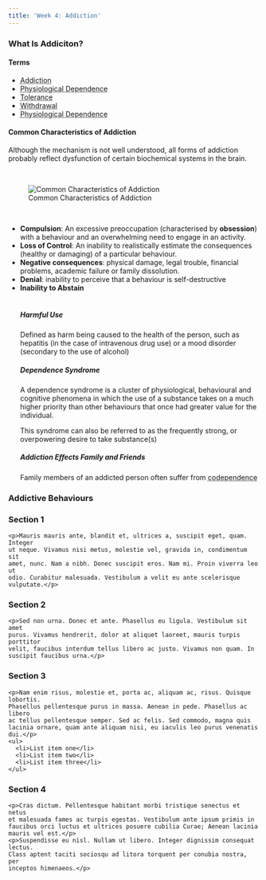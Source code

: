 ```yaml
---
title: 'Week 4: Addiction'
---
```


### What Is Addiciton?

<div class="alert alert-info" role="alert">
  <h4>Terms</h4>
  <ul>
    <li><abbr title="continued involvement with a substance or activity despite ongoing negative consequences.">Addiction</abbr></li>
    <li><abbr title="The adaptive state of brain and body processes that occurs with regular addictive behaviour and results in withdrawal if the addictive behaviour stops.">Physiological Dependence</abbr></li>
    <li><abbr title="A requirement for increased amounts of a drug in order to achieve the desired effect">Tolerance</abbr></li>
    <li><abbr title=" a series of temporary physical and psychological symptoms that occurs when substance use stops.">Withdrawal</abbr></li>
    <li><abbr title="Dependency of the mind on a substance or behaviour, which can lead to psychological withdrawal symptoms such as anxiety, irritability, or cravings.">Physiological Dependence</abbr></li>
  </ul>
</div>

#### Common Characteristics of Addiction

<div class="alert alert-info" role="alert">
  <p>Although the mechanism is not well understood, all forms of addiction probably reflect dysfunction of certain biochemical systems in the brain.</p>

</br>

![Common Characteristics of Addiction](Images/Week4/addiction.png)

</br>

-   **Compulsion**: An excessive preoccupation (characterised by **obsession**) with a behaviour and an overwhelming need to engage in an activity.
-   **Loss of Control**: An inability to realistically estimate the consequences (healthy or damaging) of a particular behaviour.
-   **Negative consequences**: physical damage, legal trouble, financial problems, academic failure or family dissolution.
-   **Denial**: inability to perceive that a behaviour is self-destructive
-   **Inability to Abstain**
</br></br>
  <h5>Harmful Use</h5>
    <p>Defined as harm being caused to the health of the person, such as hepatitis (in the case of intravenous drug use) or a mood disorder (secondary to the use of alcohol)</p>
  <h5>Dependence Syndrome</h5>
    <p>A dependence syndrome is a cluster of physiological, behavioural and cognitive phenomena in which the use of a substance takes on a much higher priority than other behaviours that once had greater value for the individual.</p>
    <p>This syndrome can also be referred to as the frequently strong, or overpowering desire to take substance(s)</p>
  <h5>Addiction Effects Family and Friends</h5>
    <p>Family members of an addicted person often suffer from <abbr title="A self-defeating relationship pattern in which a person helps (by protecting the addicted person from the consequences of their behaviour) or encourages addictive behaviour in another. They find it hard to set healthy boundaries and often live in a chaotic, crisis-oriented mode.">codependence</abbr></p>
</div>

### Addictive Behaviours

<div id="accordion">
  <h3>Section 1</h3>
  <div>
    <p>Mauris mauris ante, blandit et, ultrices a, suscipit eget, quam. Integer
    ut neque. Vivamus nisi metus, molestie vel, gravida in, condimentum sit
    amet, nunc. Nam a nibh. Donec suscipit eros. Nam mi. Proin viverra leo ut
    odio. Curabitur malesuada. Vestibulum a velit eu ante scelerisque vulputate.</p>
  </div>
  <h3>Section 2</h3>
  <div>
    <p>Sed non urna. Donec et ante. Phasellus eu ligula. Vestibulum sit amet
    purus. Vivamus hendrerit, dolor at aliquet laoreet, mauris turpis porttitor
    velit, faucibus interdum tellus libero ac justo. Vivamus non quam. In
    suscipit faucibus urna.</p>
  </div>
  <h3>Section 3</h3>
  <div>
    <p>Nam enim risus, molestie et, porta ac, aliquam ac, risus. Quisque lobortis.
    Phasellus pellentesque purus in massa. Aenean in pede. Phasellus ac libero
    ac tellus pellentesque semper. Sed ac felis. Sed commodo, magna quis
    lacinia ornare, quam ante aliquam nisi, eu iaculis leo purus venenatis dui.</p>
    <ul>
      <li>List item one</li>
      <li>List item two</li>
      <li>List item three</li>
    </ul>
  </div>
  <h3>Section 4</h3>
  <div>
    <p>Cras dictum. Pellentesque habitant morbi tristique senectus et netus
    et malesuada fames ac turpis egestas. Vestibulum ante ipsum primis in
    faucibus orci luctus et ultrices posuere cubilia Curae; Aenean lacinia
    mauris vel est.</p>
    <p>Suspendisse eu nisl. Nullam ut libero. Integer dignissim consequat lectus.
    Class aptent taciti sociosqu ad litora torquent per conubia nostra, per
    inceptos himenaeos.</p>
  </div>
</div>